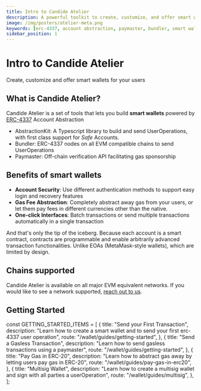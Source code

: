 ```yaml
---
title: Intro to Candide Atelier
description: A powerful toolkit to create, customize, and offer smart wallets. Explore ERC-4337 support, account abstraction, paymaster integration, bundler features, and seamless management of smart wallets
image: /img/posters/atelier-meta.png
keywords: [erc-4337, account abstraction, paymaster, bundler, smart wallets]
sidebar_position: 1
---
```

# Intro to Candide Atelier

Create, customize and offer smart wallets for your users

## What is Candide Atelier?

Candide Atelier is a set of tools that lets you build **smart wallets** powered by [ERC-4337](https://eips.ethereum.org/EIPS/eip-4337) Account Abstraction

- AbstractionKit: A Typescript library to build and send UserOperations, with first class support for *Safe* Accounts.
- Bundler: ERC-4337 nodes on all EVM compatible chains to send UserOperations
- Paymaster: Off-chain verification API facilitating gas sponsorship

## Benefits of smart wallets

- **Account Security**: Use different authentication methods to support easy login and recovery features
- **Gas Fee Abstraction**: Completely abstract away gas from your users, or let them pay fees in different currencies other than the native.
- **One-click Interfaces**: Batch transactions or send multiple transactions automatically in a single transaction

And that's only the tip of the iceberg. Because each account is a smart contract, contracts are programmable and enable arbitrarily advanced transaction functionalities. Unlike EOAs (MetaMask-style wallets), which are limited by design.

## Chains supported

Candide Atelier is available on all major EVM equivalent networks. If you would like to see a network supported, [reach out to us](https://t.me/heymarcopolo).


<NetworkList />

## Getting Started

const GETTING_STARTED_ITEMS = [
  {
    title: "Send your First Transaction",
    description:
      "Learn how to create a smart wallet and to send your first erc-4337 user operation",
    route: "/wallet/guides/getting-started",
  },
  {
    title: "Send a Gasless Transaction",
    description: "Learn how to send gasless transactions using a paymaster",
    route: "/wallet/guides/getting-started",
  },
  {
    title: "Pay Gas in ERC-20",
    description:
      "Learn how to abstract gas away by letting users pay gas in ERC-20",
    route: "/wallet/guides/pay-gas-in-erc20",
  },
    {
    title: "Multisig Wallet",
    description:
      "Learn how to create a multisig wallet and sign with all parties a userOperation",
    route: "/wallet/guides/multisig",
  },
];

<CardList items={GETTING_STARTED_ITEMS} />

